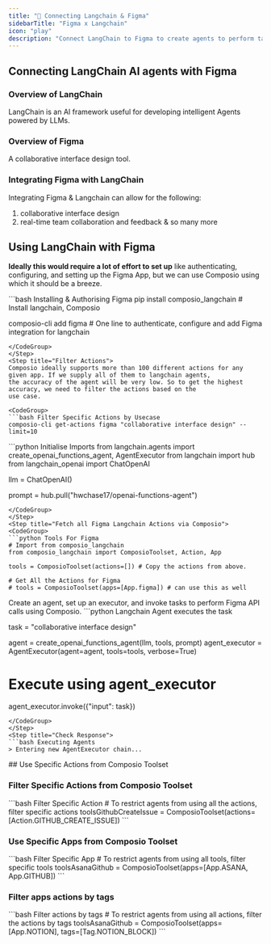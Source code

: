 ```yaml
---
title: "🚀 Connecting Langchain & Figma"
sidebarTitle: "Figma x Langchain"
icon: "play"
description: "Connect LangChain to Figma to create agents to perform tasks using natural language"
---
```


## Connecting LangChain AI agents with Figma

### Overview of LangChain

LangChain is an AI framework useful for developing intelligent Agents powered by LLMs.

### Overview of Figma

A collaborative interface design tool.

### Integrating Figma with LangChain

Integrating Figma & Langchain can allow for the following:

1. collaborative interface design
2. real-time team collaboration and feedback
& so many more

## Using LangChain with Figma

<Steps>
<Step title="Setting Up the Environment">

**Ideally this would require a lot of effort to set up** like authenticating, configuring, and setting up the Figma App, but we can use Composio using which it should be a breeze.

<CodeGroup>
```bash Installing & Authorising Figma
pip install composio_langchain # Install langchain, Composio 

composio-cli add figma # One line to authenticate, configure and add Figma integration for langchain
```
</CodeGroup>
</Step>
<Step title="Filter Actions">
Composio ideally supports more than 100 different actions for any given app. If we supply all of them to langchain agents, 
the accuracy of the agent will be very low. So to get the highest accuracy, we need to filter the actions based on the 
use case.

<CodeGroup>
```bash Filter Specific Actions by Usecase
composio-cli get-actions figma "collaborative interface design" --limit=10
```
</CodeGroup>

</Step>
<Step title="Import Base Packages">

<CodeGroup>
```python Initialise Imports
from langchain.agents import create_openai_functions_agent, AgentExecutor
from langchain import hub
from langchain_openai import ChatOpenAI


llm = ChatOpenAI()

prompt = hub.pull("hwchase17/openai-functions-agent")
```
</CodeGroup>
</Step>
<Step title="Fetch all Figma Langchain Actions via Composio">
<CodeGroup>
```python Tools For Figma
# Import from composio_langchain
from composio_langchain import ComposioToolset, Action, App

tools = ComposioToolset(actions=[]) # Copy the actions from above. 

# Get All the Actions for Figma
# tools = ComposioToolset(apps=[App.figma]) # can use this as well
```
</CodeGroup>
</Step>
<Step title="Execute the Agent">
Create an agent, set up an executor, and invoke tasks to perform Figma API calls using Composio. 
<CodeGroup>
```python Langchain Agent executes the task

task = "collaborative interface design"

agent = create_openai_functions_agent(llm, tools, prompt)
agent_executor = AgentExecutor(agent=agent, tools=tools, verbose=True)

# Execute using agent_executor
agent_executor.invoke({"input": task})
```
</CodeGroup>
</Step>
<Step title="Check Response">
```bash Executing Agents
> Entering new AgentExecutor chain...
```
</Step>
</Steps>
## Use Specific Actions from Composio Toolset

### Filter Specific Actions from Composio Toolset

<CodeGroup>
```bash Filter Specific Action
# To restrict agents from using all the actions, filter specific actions
toolsGithubCreateIssue = ComposioToolset(actions=[Action.GITHUB_CREATE_ISSUE])
```
</CodeGroup>

### Use Specific Apps from Composio Toolset
<CodeGroup>
```bash Filter Specific App
# To restrict agents from using all tools, filter specific tools
toolsAsanaGithub = ComposioToolset(apps=[App.ASANA, App.GITHUB])
```
</CodeGroup>

### Filter apps actions by tags 
<CodeGroup>
```bash Filter actions by tags
# To restrict agents from using all actions, filter the actions by tags
toolsAsanaGithub = ComposioToolset(apps=[App.NOTION], tags=[Tag.NOTION_BLOCK])
```
</CodeGroup>

